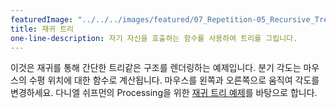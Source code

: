 ---
featuredImage: "../../../images/featured/07_Repetition-05_Recursive_Tree-thumbnail.png"
title: 재귀 트리
one-line-description: 자기 자신을 호출하는 함수를 사용하여 트리를 그립니다.
---

이것은 재귀를 통해 간단한 트리같은 구조를 렌더링하는 예제입니다.
분기 각도는 마우스의 수평 위치에 대한 함수로 계산됩니다. 마우스를 왼쪽과 오른쪽으로 움직여 각도를 변경하세요. 다니엘 쉬프먼의 Processing을 위한 <a href="https://processing.org/examples/tree.html">재귀 트리 예제</a>를 바탕으로 합니다.
